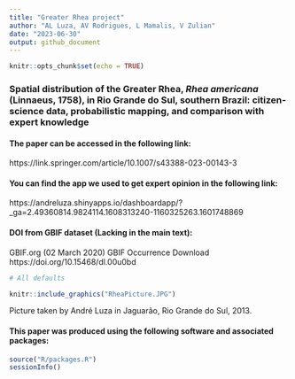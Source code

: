 ```yaml
---
title: "Greater Rhea project"
author: "AL Luza, AV Rodrigues, L Mamalis, V Zulian"
date: "2023-06-30"
output: github_document
---
```


```r
knitr::opts_chunk$set(echo = TRUE)
```


<!-- README.md is generated from README.Rmd. Please edit that file -->

<!-- badges: start -->
<!-- badges: end -->

### Spatial distribution of the Greater Rhea, *Rhea americana* (Linnaeus, 1758), in Rio Grande do Sul, southern Brazil: citizen-science data, probabilistic mapping, and comparison with expert knowledge


#### The paper can be accessed in the following link:

https://link.springer.com/article/10.1007/s43388-023-00143-3

#### You can find the app we used to get expert opinion in the following link:

https://andreluza.shinyapps.io/dashboardapp/?_ga=2.49360814.9824114.1608313240-1160325263.1601748869

#### DOI from GBIF dataset (Lacking in the main text):

GBIF.org (02 March 2020) GBIF Occurrence Download  https://doi.org/10.15468/dl.00u0bd

```r
# All defaults

knitr::include_graphics("RheaPicture.JPG")

```
Picture taken by André Luza in Jaguarão, Rio Grande do Sul, 2013.



#### This paper was produced using the following software and associated packages:

```r

source("R/packages.R")
sessionInfo()


```
